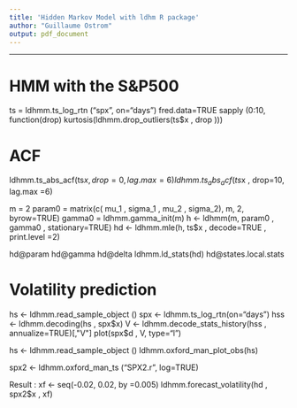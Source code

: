```yaml
---
title: 'Hidden Markov Model with ldhm R package'
author: "Guillaume Ostrom"
output: pdf_document
---
```

***

# HMM with the S&P500

ts = ldhmm.ts_log_rtn ("spx", on="days")
fred.data=TRUE
sapply (0:10,  function(drop) kurtosis(ldhmm.drop_outliers(ts$x , drop )))


# ACF
ldhmm.ts_abs_acf(ts$x , drop=0, lag.max =6)
ldhmm.ts_abs_acf(ts$x , drop=10, lag.max =6)

m = 2
param0 = matrix(c(
mu_1 , sigma_1 ,
mu_2 , sigma_2), m, 2, byrow=TRUE)
gamma0 = ldhmm.gamma_init(m)
h <- ldhmm(m, param0 , gamma0 , stationary=TRUE)
hd <- ldhmm.mle(h, ts$x , decode=TRUE , print.level =2)

hd@param
hd@gamma
hd@delta
ldhmm.ld_stats(hd)
hd@states.local.stats

# Volatility prediction

hs <- ldhmm.read_sample_object ()
spx  <- ldhmm.ts_log_rtn(on="days")
hss  <- ldhmm.decoding(hs , spx$x)
V <- ldhmm.decode_stats_history(hss , annualize=TRUE)[,"V"]
plot(spx$d , V, type="l")

hs <- ldhmm.read_sample_object ()
ldhmm.oxford_man_plot_obs(hs)

spx2  <- ldhmm.oxford_man_ts ("SPX2.r", log=TRUE)

Result :
xf <- seq(-0.02, 0.02, by =0.005)
ldhmm.forecast_volatility(hd , spx2$x , xf)

